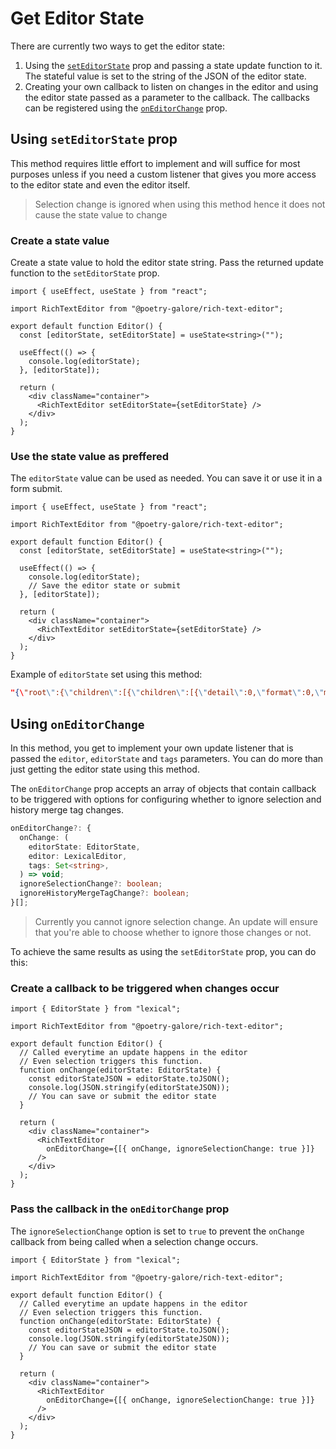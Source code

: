 
# Get Editor State

There are currently two ways to get the editor state:

1. Using the [`setEditorState`](/docs/props.mdx#seteditorstate) prop and passing a state update function to it.
   The stateful value is set to the string of the JSON of the editor state.
2. Creating your own callback to listen on changes in the editor and using the
   editor state passed as a parameter to the callback. The callbacks can be registered
   using the [`onEditorChange`](/docs/props.mdx#oneditorchange) prop.

## Using `setEditorState` prop

This method requires little effort to implement and will suffice for most purposes
unless if you need a custom listener that gives you more access to the editor state
and even the editor itself.

> Selection change is ignored when using this method hence it does not cause the state value to change

<Steps>

### Create a state value

Create a state value to hold the editor state string. Pass the returned update function to the
`setEditorState` prop.

```tsx {6, 14} copy filename="components/Editor.tsx"
import { useEffect, useState } from "react";

import RichTextEditor from "@poetry-galore/rich-text-editor";

export default function Editor() {
  const [editorState, setEditorState] = useState<string>("");

  useEffect(() => {
    console.log(editorState);
  }, [editorState]);

  return (
    <div className="container">
      <RichTextEditor setEditorState={setEditorState} />
    </div>
  );
}
```

### Use the state value as preffered

The `editorState` value can be used as needed. You can save it or
use it in a form submit.

```tsx {8-11} copy filename="components/Editor.tsx"
import { useEffect, useState } from "react";

import RichTextEditor from "@poetry-galore/rich-text-editor";

export default function Editor() {
  const [editorState, setEditorState] = useState<string>("");

  useEffect(() => {
    console.log(editorState);
    // Save the editor state or submit
  }, [editorState]);

  return (
    <div className="container">
      <RichTextEditor setEditorState={setEditorState} />
    </div>
  );
}
```

</Steps>

Example of `editorState` set using this method:

```json copy
"{\"root\":{\"children\":[{\"children\":[{\"detail\":0,\"format\":0,\"mode\":\"normal\",\"style\":\"\",\"text\":\"Once upon a time\",\"type\":\"text\",\"version\":1}],\"direction\":\"ltr\",\"format\":\"\",\"indent\":0,\"type\":\"paragraph\",\"version\":1,\"textFormat\":0}],\"direction\":\"ltr\",\"format\":\"\",\"indent\":0,\"type\":\"root\",\"version\":1}}"
```

## Using `onEditorChange`

In this method, you get to implement your own update listener that is passed the `editor`, `editorState` and `tags` parameters.
You can do more than just getting the editor state using this method.

The `onEditorChange` prop accepts an array of objects that contain callback to be triggered with options for configuring
whether to ignore selection and history merge tag changes.

```ts filename="onEditorChange type"
onEditorChange?: {
  onChange: (
    editorState: EditorState,
    editor: LexicalEditor,
    tags: Set<string>,
  ) => void;
  ignoreSelectionChange?: boolean;
  ignoreHistoryMergeTagChange?: boolean;
}[];
```

> Currently you cannot ignore selection change. An update will ensure that you're able to choose
> whether to ignore those changes or not.

To achieve the same results as using the `setEditorState` prop, you can do this:

<Steps>

### Create a callback to be triggered when changes occur

```tsx {8-12} copy filename="components/Editor.tsx"
import { EditorState } from "lexical";

import RichTextEditor from "@poetry-galore/rich-text-editor";

export default function Editor() {
  // Called everytime an update happens in the editor
  // Even selection triggers this function.
  function onChange(editorState: EditorState) {
    const editorStateJSON = editorState.toJSON();
    console.log(JSON.stringify(editorStateJSON));
    // You can save or submit the editor state
  }

  return (
    <div className="container">
      <RichTextEditor
        onEditorChange={[{ onChange, ignoreSelectionChange: true }]}
      />
    </div>
  );
}
```

### Pass the callback in the `onEditorChange` prop

The `ignoreSelectionChange` option is set to `true` to prevent the `onChange` callback
from being called when a selection change occurs.

```tsx {16} copy filename="components/Editor.tsx"
import { EditorState } from "lexical";

import RichTextEditor from "@poetry-galore/rich-text-editor";

export default function Editor() {
  // Called everytime an update happens in the editor
  // Even selection triggers this function.
  function onChange(editorState: EditorState) {
    const editorStateJSON = editorState.toJSON();
    console.log(JSON.stringify(editorStateJSON));
    // You can save or submit the editor state
  }

  return (
    <div className="container">
      <RichTextEditor
        onEditorChange={[{ onChange, ignoreSelectionChange: true }]}
      />
    </div>
  );
}
```

</Steps>
